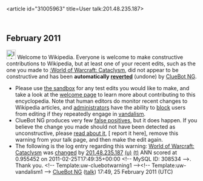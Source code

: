 <article id="31005963" title=User talk:201.48.235.187>
	<talkpage id="31005963" title="User talk:201.48.235.187">


== February 2011 ==
[[Image:Information.svg|left|25px|alt=|link=]] Welcome to Wikipedia. Everyone is welcome to make constructive contributions to Wikipedia, but at least one of your recent edits, such as the one you made to [[:World of Warcraft: Cataclysm]], did not appear to be constructive and has been '''automatically [[Help:Reverting|reverted]]''' (undone) by [[User:ClueBot NG|ClueBot NG]]. 
* Please use [[Wikipedia:Sandbox|the sandbox]] for any test edits you would like to make, and take a look at the [[Wikipedia:Introduction|welcome page]] to learn more about contributing to this encyclopedia. Note that human editors do monitor recent changes to Wikipedia articles, and [[WP:ADMINS|administrators]] have the ability to [[WP:BLOCK|block]] users from editing if they repeatedly engage in [[WP:vandalism|vandalism]].
* ClueBot NG produces very few [[User:ClueBot NG#Information About False Positives|false positives]], but it does happen. If you believe the change you made should not have been detected as unconstructive, please [[User:ClueBot NG#Information About False Positives|read about it]], [{{User:ClueBot NG/Warnings/FPReport|308534}} report it here], remove this warning from your talk page, and then make the edit again. 
* The following is the log entry regarding this warning: [[World of Warcraft: Cataclysm]] was [http://en.wikipedia.org/w/index.php?title=World+of+Warcraft%3A+Cataclysm&amp;diff=415897746&amp;oldid=414949108 changed] by [[Special:Contributions/201.48.235.187|201.48.235.187]] [[User:201.48.235.187|(u)]] [[User talk:201.48.235.187|(t)]] ANN scored at 0.955452 on 2011-02-25T17:49:35+00:00 &lt;!-- MySQL ID: 308534 --&gt;. Thank you. &lt;!-- Template:uw-cluebotwarning1 --&gt;&lt;!-- Template:uw-vandalism1 --&gt; [[User:ClueBot NG|ClueBot NG]] ([[User talk:ClueBot NG|talk]]) 17:49, 25 February 2011 (UTC)
	</talkpage>
</article>